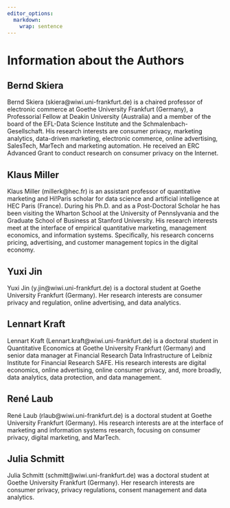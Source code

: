 ```yaml
---
editor_options: 
  markdown: 
    wrap: sentence
---
```


#	Information about the Authors

##	Bernd Skiera
Bernd Skiera (skiera@wiwi.uni-frankfurt.de) is a chaired professor of electronic commerce at Goethe University Frankfurt (Germany), a Professorial Fellow at Deakin University (Australia) and a member of the board of the EFL-Data Science Institute and the Schmalenbach-Gesellschaft. His research interests are consumer privacy, marketing analytics, data-driven marketing, electronic commerce, online advertising, SalesTech, MarTech and marketing automation. He received an ERC Advanced Grant to conduct research on consumer privacy on the Internet.

##	Klaus Miller
Klaus Miller (millerk@hec.fr) is an assistant professor of quantitative marketing and Hi!Paris scholar for data science and artificial intelligence at HEC Paris (France). During his Ph.D. and as a Post-Doctoral Scholar he has been visiting the Wharton School at the University of Pennslyvania and the Graduate School of Business at Stanford University. His research interests meet at the interface of empirical quantitative marketing, management economics, and information systems. Specifically, his research concerns pricing, advertising, and customer management topics in the digital economy. 

##	Yuxi Jin
Yuxi Jin (y.jin@wiwi.uni-frankfurt.de) is a doctoral student at Goethe University Frankfurt (Germany). Her research interests are consumer privacy and regulation, online advertising, and data analytics.

##	Lennart Kraft
Lennart Kraft (Lennart.kraft@wiwi.uni-frankfurt.de) is a doctoral student in Quantitative Economics at Goethe University Frankfurt (Germany) and senior data manager at Financial Research Data Infrastructure of Leibniz Institute for Financial Research SAFE. His research interests are digital economics, online advertising, online consumer privacy, and, more broadly, data analytics, data protection, and data management.

##	René Laub
René Laub (rlaub@wiwi.uni-frankfurt.de) is a doctoral student at Goethe University Frankfurt (Germany). His research interests are at the interface of marketing and information systems research, focusing on consumer privacy, digital marketing, and MarTech. 

##	Julia Schmitt
Julia Schmitt (schmitt@wiwi.uni-frankfurt.de) was a doctoral student at Goethe University Frankfurt (Germany). Her research interests are consumer privacy, privacy regulations, consent management and data analytics. 

